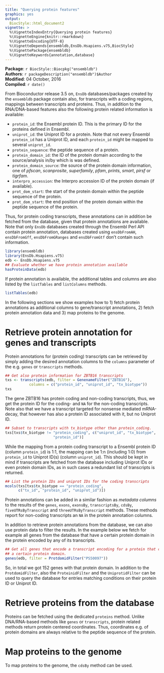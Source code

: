 ```yaml
---
title: "Querying protein features"
graphics: yes
output:
  BiocStyle::html_document2
vignette: >
  %\VignetteIndexEntry{Querying protein features}
  %\VignetteEngine{knitr::rmarkdown}
  %\VignetteEncoding{UTF-8}
  %\VignetteDepends{ensembldb,EnsDb.Hsapiens.v75,BiocStyle}
  %\VignettePackage{ensembldb}
  %\VignetteKeywords{annotation,database}
---
```


**Package**: `r BiocStyle::Biocpkg("ensembldb")`<br />
**Authors**: `r packageDescription("ensembldb")$Author`<br />
**Modified**: 04 October, 2016<br />
**Compiled**: `r date()`

From Bioconductor release 3.5 on, `EnsDb` databases/packages created by the
`ensembldb` package contain also, for transcripts with a coding regions, mappings
between transcripts and proteins. Thus, in addition to the RNA/DNA-based
features also the following protein related information is available:

-   `protein_id`: the Ensembl protein ID. This is the primary ID for the proteins
    defined in Ensembl.
-   `uniprot_id`: the Uniprot ID for a protein. Note that not every Ensembl
    `protein_id` has a Uniprot ID, and each `protein_id` might be mapped to several
    `uniprot_id`.
-   `protein_sequence`: the peptide sequence of a protein.
-   `protein_domain_id`: the ID of the protein domain according to the
    source/analysis in/by which is was defined.
-   `protein_domain_source`: the source of the protein domain information, one of
    *pfscan*, *scanprosite*, *superfamily*, *pfam*, *prints*, *smart*, *pirsf* or *tigrfam*.
-   `interpro_accession`: the Interpro accession ID of the protein domain (if
    available).
-   `prot_dom_start`: the start of the protein domain within the peptide sequence of
    the protein.
-   `prot_dom_start`: the end position of the protein domain within the peptide
    sequence of the protein.

Thus, for protein coding transcripts, these annotations can in addition be
fetched from the database, given that protein annotations are available. Note
that only `EnsDb` databases created through the Ensembl Perl API contain protein
annotation, databases created using `ensDbFromAH`, `ensDbFromGff`, `ensDbFromGRanges`
and `ensDbFromGtf` don't contain such information.

```r
library(ensembldb)
library(EnsDb.Hsapiens.v75)
edb <- EnsDb.Hsapiens.v75
## Evaluate whether we have protein annotation available
hasProteinData(edb)
```

If protein annotation is available, the additional tables and columns are also
listed by the `listTables` and `listColumns` methods.

```r
listTables(edb)
```

In the following sections we show examples how to 1) fetch protein annotations
as additional columns to gene/transcript annotations, 2) fetch protein
annotation data and 3) map proteins to the genome.

# Retrieve protein annotation for genes and transcripts

Protein annotations for (protein coding) transcripts can be retrieved by simply
adding the desired annotation columns to the `columns` parameter of the e.g. `genes`
or `transcripts` methods.

```r
## Get also protein information for ZBTB16 transcripts
txs <- transcripts(edb, filter = GenenameFilter("ZBTB16"),
		   columns = c("protein_id", "uniprot_id", "tx_biotype"))
txs
```

The gene ZBTB16 has protein coding and non-coding transcripts, thus, we get the
protein ID for the coding- and `NA` for the non-coding transcripts. Note also that
we have a transcript targeted for nonsense mediated mRNA-decay, that however has
also a protein ID associated with it, but no Uniprot ID.

```r
## Subset to transcripts with tx_biotype other than protein_coding.
txs[txs$tx_biotype != "protein_coding", c("uniprot_id", "tx_biotype",
					  "protein_id")]
```

While the mapping from a protein coding transcript to a Ensembl protein ID
(column `protein_id`) is 1:1, the mapping can be 1:n (including 1:0) from
`protein_id` to Uniprot ID(s) (column `uniprot_id`). This should be kept in mind if
transcripts are fetched from the database including Uniprot IDs or even protein
domain IDs, as in such cases a redundant list of transcripts is returned.

```r
## List the protein IDs and uniprot IDs for the coding transcripts
mcols(txs[txs$tx_biotype == "protein_coding",
	  c("tx_id", "protein_id", "uniprot_id")])
```

Protein annotations can be added in a similar fashion as *metadata columns* to the
results of the `genes`, `exons`, `exonsBy`, `transcriptsBy`, `cdsBy`, `fiveUTRsByTranscript`
and `threeUTRsByTranscript` methods. These methods report for non-coding
transcripts an `NA` in the protein annotation columns.

In addition to retrieve protein annotations from the database, we can also use
protein data to filter the results. In the example below we fetch for example
all genes from the database that have a certain protein domain in the protein
encoded by any of its transcripts.

```r
## Get all genes that encode a transcript encoding for a protein that contains
## a certain protein domain.
genes(edb, filter = ProtdomidFilter("PS50097"))
```

So, in total we got 152 genes with that protein domain. In addition to the
`ProtdomidFilter`, also the `ProteinidFilter` and the `UniprotidFilter` can be used to
query the database for entries matching conditions on their protein ID or
Uniprot ID.

# Retrieve proteins from the database

Proteins can be fetched using the dedicated `proteins` method. Unlike DNA/RNA-based
methods like `genes` or `transcripts`, protein related methods return protein
centered coordinates. Thus, coordinates e.g. of protein domains are always
relative to the peptide sequence of the protein.

# Map proteins to the genome

To map proteins to the genome, the `cdsBy` method can be used.
